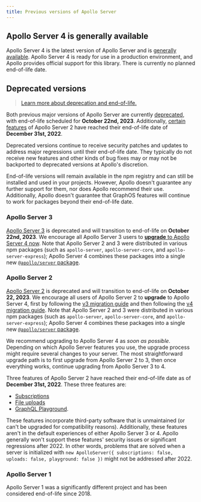 ```yaml
---
title: Previous versions of Apollo Server
---
```


## Apollo Server 4 is generally available

Apollo Server 4 is the latest version of Apollo Server and is [generally available](/resources/product-launch-stages#general-availability). Apollo Server 4 is ready for use in a production environment, and Apollo provides official support for this library. There is currently no planned end-of-life date.

## Deprecated versions

> [Learn more about deprecation and end-of-life.](https://www.apollographql.com/docs/resources/product-launch-stages#stages-for-discontinuing-support)

Both previous major versions of Apollo Server are currently [deprecated](/resources/product-launch-stages#deprecated), with end-of-life scheduled for **October 22nd, 2023**. Additionally, [certain features](#apollo-server-2) of Apollo Server 2 have reached their end-of-life date of **December 31st, 2022**.

Deprecated versions continue to receive security patches and updates to address major regressions until their end-of-life date. They typically do not receive new features and other kinds of bug fixes may or may not be backported to deprecated versions at Apollo's discretion.

End-of-life versions will remain available in the npm registry and can still be installed and used in your projects. However, Apollo doesn't guarantee any further support for them, nor does Apollo recommend their use. Additionally, Apollo doesn't guarantee that GraphOS features will continue to work for packages beyond their end-of-life date.

### Apollo Server 3

[Apollo Server 3](/apollo-server/v3/) is deprecated and will transition to end-of-life on **October 22nd, 2023**. We encourage all Apollo Server 3 users to [**upgrade** to Apollo Server 4 now](./migration). Note that Apollo Server 2 and 3 were distributed in various npm packages (such as `apollo-server`, `apollo-server-core`, and `apollo-server-express`); Apollo Server 4 combines these packages into a single new [`@apollo/server` package](./migration/#the-new-apolloserver-package).

### Apollo Server 2

[Apollo Server 2](/apollo-server/v2/) is deprecated and will transition to end-of-life on **October 22, 2023**. We encourage all users of Apollo Server 2 to **upgrade** to Apollo Server 4, first by following the [v3 migration guide](/apollo-server/v3/migration) and then following the [v4 migration guide](./migration). Note that Apollo Server 2 and 3 were distributed in various npm packages (such as `apollo-server`, `apollo-server-core`, and `apollo-server-express`); Apollo Server 4 combines these packages into a single new [`@apollo/server` package](./migration/#the-new-apolloserver-package).

We recommend upgrading to Apollo Server 4 as _soon as possible_. Depending on which Apollo Server features you use, the upgrade process might require several changes to your server. The most straightforward upgrade path is to first upgrade from Apollo Server 2 to 3, then once everything works, continue upgrading from Apollo Server 3 to 4.

Three features of Apollo Server 2 have reached their end-of-life date as of **December 31st, 2022**. These three features are:
* [Subscriptions](/apollo-server/v2/data/subscriptions/)
* [File uploads](/apollo-server/v2/data/file-uploads/)
* [GraphQL Playground](/apollo-server/v2/testing/graphql-playground/).

These features incorporate third-party software that is unmaintained (or can't be upgraded for compatibility reasons). Additionally, these features aren't in the default experiences of either Apollo Server 3 or 4. Apollo generally won't support these features' security issues or significant regressions after 2022. In other words, problems that are solved when a server is initialized with `new ApolloServer({ subscriptions: false, uploads: false, playground: false })` might not be addressed after 2022.


### Apollo Server 1

Apollo Server 1 was a significantly different project and has been considered end-of-life since 2018.
